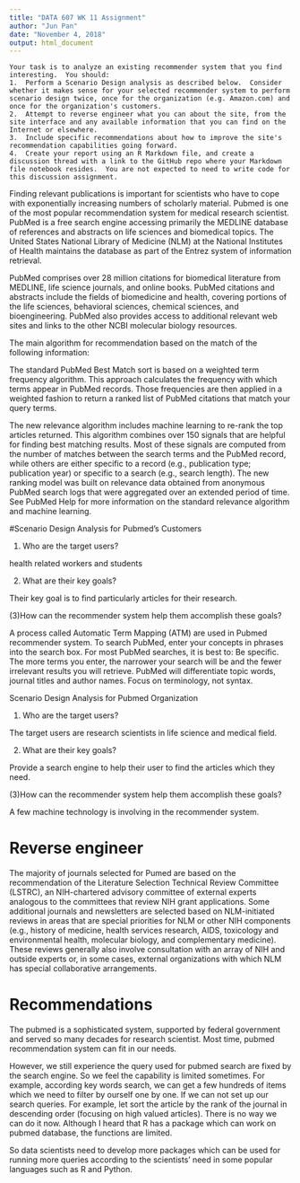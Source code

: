 ---
title: "DATA 607 WK 11 Assignment"
author: "Jun Pan"
date: "November 4, 2018"
output: html_document
---

```
Your task is to analyze an existing recommender system that you find interesting.  You should:
1.	Perform a Scenario Design analysis as described below.  Consider whether it makes sense for your selected recommender system to perform scenario design twice, once for the organization (e.g. Amazon.com) and once for the organization's customers.
2.	Attempt to reverse engineer what you can about the site, from the site interface and any available information that you can find on the Internet or elsewhere.
3.	Include specific recommendations about how to improve the site's recommendation capabilities going forward. 
4.	Create your report using an R Markdown file, and create a discussion thread with a link to the GitHub repo where your Markdown file notebook resides.  You are not expected to need to write code for this discussion assignment.
```

  Finding relevant publications is important for scientists who have to cope with exponentially increasing numbers of scholarly material. Pubmed is one of the most popular recommendation system for medical research scientist.  PubMed is a free search engine accessing primarily the MEDLINE database of references and abstracts on life sciences and biomedical topics. The United States National Library of Medicine (NLM) at the National Institutes of Health maintains the database as part of the Entrez system of information retrieval.

  PubMed comprises over 28 million citations for biomedical literature from MEDLINE, life science journals, and online books. PubMed citations and abstracts include the fields of biomedicine and health, covering portions of the life sciences, behavioral sciences, chemical sciences, and bioengineering. PubMed also provides access to additional relevant web sites and links to the other NCBI molecular biology resources.

  The main algorithm for recommendation based on the match of the following information:

  The standard PubMed Best Match sort is based on a weighted term frequency algorithm. This approach calculates the frequency with which terms appear in PubMed records. Those frequencies are then applied in a weighted fashion to return a ranked list of PubMed citations that match your query terms.

  The new relevance algorithm includes machine learning to re-rank the top articles returned. This algorithm combines over 150 signals that are helpful for finding best matching results. Most of these signals are computed from the number of matches between the search terms and the PubMed record, while others are either specific to a record (e.g., publication type; publication year) or specific to a search (e.g., search length). The new ranking model was built on relevance data obtained from anonymous PubMed search logs that were aggregated over an extended period of time. See PubMed Help for more information on the standard relevance algorithm and machine learning.


#Scenario Design Analysis for Pubmed's Customers

(1) Who are the target users?

health related workers and students

(2) What are their key goals?

Their key goal is to find particularly articles for their research.

(3)How can the recommender system help them accomplish these goals?

A process called Automatic Term Mapping (ATM) are used in Pubmed recommender system.  To search PubMed, enter your concepts in phrases into the search box. For most PubMed searches, it is best to:
Be specific. The more terms you enter, the narrower your search will be and the fewer irrelevant results you will retrieve. PubMed will differentiate topic words, journal titles and author names. Focus on terminology, not syntax. 


Scenario Design Analysis for Pubmed Organization

(1) Who are the target users?

The target users are research scientists in life science and medical field.

(2) What are their key goals?

Provide a search engine to help their user to find the articles which they need.

(3)How can the recommender system help them accomplish these goals?

A few machine technology is involving in the recommender system.

# Reverse engineer

The majority of journals selected for Pumed are based on the recommendation of the Literature Selection Technical Review Committee (LSTRC), an NIH-chartered advisory committee of external experts analogous to the committees that review NIH grant applications. Some additional journals and newsletters are selected based on NLM-initiated reviews in areas that are special priorities for NLM or other NIH components (e.g., history of medicine, health services research, AIDS, toxicology and environmental health, molecular biology, and complementary medicine). These reviews generally also involve consultation with an array of NIH and outside experts or, in some cases, external organizations with which NLM has special collaborative arrangements.

# Recommendations

The pubmed is a sophisticated system, supported by federal government and served so many decades for research scientist.  Most time, pubmed recommendation system can fit in our needs.

However, we still experience the query used for pubmed search are fixed by the search engine.  So we feel the capability is limited sometimes.  For example, according key words search, we can get a few hundreds of items which we need to filter by ourself one by one.  If we can not set up our search queries.  For example, let sort the article by the rank of the journal in descending order (focusing on high valued articles).  There is no way we can do it now.  Although I heard that R has a package which can work on pubmed database, the functions are limited.  

So data scientists need to develop more packages which can be used for running more queries according to the scientists' need in some popular languages such as R and Python.  



